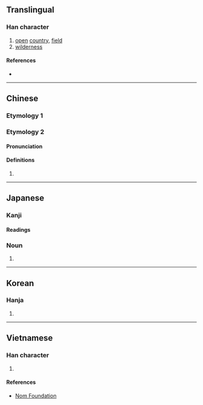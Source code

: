 {{also|野}}
{{character info/new}}
==Translingual==

===Han character===
{{Han char|rn=32|rad=土|as=08|sn=11|four=44104|canj=DDG|ids=⿱林土}}

# [[open]] [[country]], [[field]]
# [[wilderness]]

====References====
* {{Han ref|kx=0230.130|dkj=05154|hdz=10450.050|uh=57DC|ud=22492|bh=D4B1|bd=54449}}

----

==Chinese==

===Etymology 1===
{{zh-see|野|v}}

===Etymology 2===

{{zh-forms}}

====Pronunciation====
{{zh-pron
|m=yě
|m-s=
|c=je5
|c-t=
|g=
|h=pfs=
|j=
|md=
|mn=
|mn-t=
|w=
|x=
|mc=y
|oc=y
|cat=pn
}}

====Definitions====
{{zh-hanzi}}

# {{surname|lang=zh}}

----

==Japanese==

===Kanji===
{{ja-kanji|grade=|rs=土08}}

====Readings====
{{ja-readings
|on=しょ, や
|kun=の-
}}

===Noun===
{{ja-noun|の}}

# {{alternative form of|野|lang=ja}}

----

==Korean==

===Hanja===
{{ko-hanja|hangeul=야|rv=ya|mr=ya}}

# {{defn|lang=ko|sort=土08}}

----

==Vietnamese==

===Han character===
{{vi-hantu|[[dã]]|rs=土08}}

# {{defn|lang=vi|sort=土08}}

====References====
* [http://nomfoundation.org/common/nom_details.php?codepoint=57dc Nom Foundation]